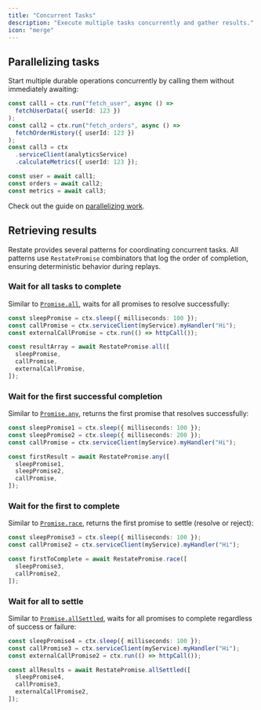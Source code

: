 ```yaml
---
title: "Concurrent Tasks"
description: "Execute multiple tasks concurrently and gather results."
icon: "merge"
---
```




<ConcurrentTaskIntro/>

## Parallelizing tasks
Start multiple durable operations concurrently by calling them without immediately awaiting:

```typescript {"CODE_LOAD::ts/src/develop/journaling_results.ts#parallel"} 
const call1 = ctx.run("fetch_user", async () =>
  fetchUserData({ userId: 123 })
);
const call2 = ctx.run("fetch_orders", async () =>
  fetchOrderHistory({ userId: 123 })
);
const call3 = ctx
  .serviceClient(analyticsService)
  .calculateMetrics({ userId: 123 });

const user = await call1;
const orders = await call2;
const metrics = await call3;
```

Check out the guide on [parallelizing work](guides/parallelizing-work).

## Retrieving results

Restate provides several patterns for coordinating concurrent tasks. All patterns use `RestatePromise` combinators that log the order of completion, ensuring deterministic behavior during replays.


### Wait for all tasks to complete

Similar to [`Promise.all`](https://developer.mozilla.org/en-US/docs/Web/JavaScript/Reference/Global_Objects/Promise/all), waits for all promises to resolve successfully:

```typescript {"CODE_LOAD::ts/src/develop/journaling_results.ts#all"} 
const sleepPromise = ctx.sleep({ milliseconds: 100 });
const callPromise = ctx.serviceClient(myService).myHandler("Hi");
const externalCallPromise = ctx.run(() => httpCall());

const resultArray = await RestatePromise.all([
  sleepPromise,
  callPromise,
  externalCallPromise,
]);
```

### Wait for the first successful completion

Similar to [`Promise.any`](https://developer.mozilla.org/en-US/docs/Web/JavaScript/Reference/Global_Objects/Promise/any), returns the first promise that resolves successfully:

```typescript {"CODE_LOAD::ts/src/develop/journaling_results.ts#any"} 
const sleepPromise1 = ctx.sleep({ milliseconds: 100 });
const sleepPromise2 = ctx.sleep({ milliseconds: 200 });
const callPromise = ctx.serviceClient(myService).myHandler("Hi");

const firstResult = await RestatePromise.any([
  sleepPromise1,
  sleepPromise2,
  callPromise,
]);
```

### Wait for the first to complete

Similar to [`Promise.race`](https://developer.mozilla.org/en-US/docs/Web/JavaScript/Reference/Global_Objects/Promise/race), returns the first promise to settle (resolve or reject):

```typescript {"CODE_LOAD::ts/src/develop/journaling_results.ts#race"} 
const sleepPromise3 = ctx.sleep({ milliseconds: 100 });
const callPromise2 = ctx.serviceClient(myService).myHandler("Hi");

const firstToComplete = await RestatePromise.race([
  sleepPromise3,
  callPromise2,
]);
```

### Wait for all to settle

Similar to [`Promise.allSettled`](https://developer.mozilla.org/en-US/docs/Web/JavaScript/Reference/Global_Objects/Promise/allSettled), waits for all promises to complete regardless of success or failure:

```typescript {"CODE_LOAD::ts/src/develop/journaling_results.ts#allSettled"} 
const sleepPromise4 = ctx.sleep({ milliseconds: 100 });
const callPromise3 = ctx.serviceClient(myService).myHandler("Hi");
const externalCallPromise2 = ctx.run(() => httpCall());

const allResults = await RestatePromise.allSettled([
  sleepPromise4,
  callPromise3,
  externalCallPromise2,
]);
```
